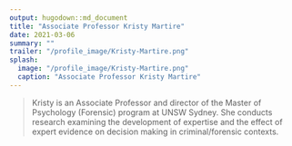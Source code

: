 ```yaml
---
output: hugodown::md_document
title: "Associate Professor Kristy Martire"
date: 2021-03-06
summary: ""
trailer: "/profile_image/Kristy-Martire.png"
splash:
  image: "/profile_image/Kristy-Martire.png"
  caption: "Associate Professor Kristy Martire"
---
```


> Kristy is an Associate Professor and director of the Master of Psychology (Forensic) program at UNSW Sydney. She conducts research examining the development of expertise and the effect of expert evidence on decision making in criminal/forensic contexts.


